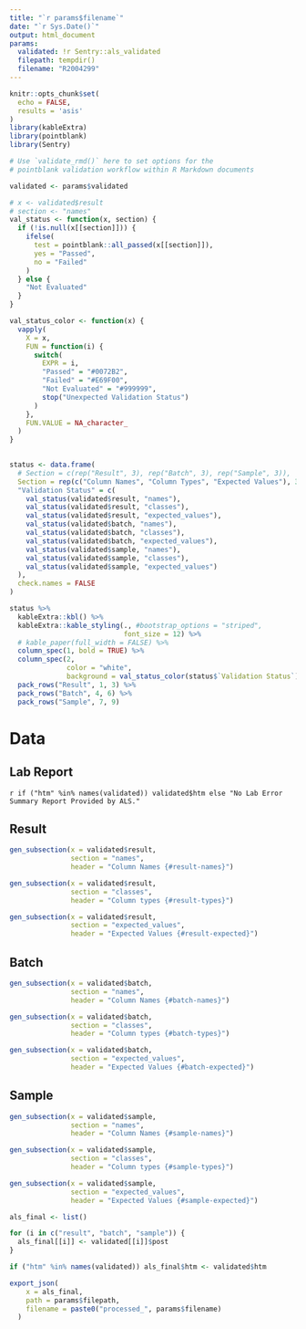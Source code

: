 ```yaml
---
title: "`r params$filename`"
date: "`r Sys.Date()`"
output: html_document
params:
  validated: !r Sentry::als_validated
  filepath: tempdir()
  filename: "R2004299"
---
```


```r
knitr::opts_chunk$set(
  echo = FALSE,
  results = 'asis'
)
library(kableExtra)
library(pointblank)
library(Sentry)

# Use `validate_rmd()` here to set options for the
# pointblank validation workflow within R Markdown documents
```

```r
validated <- params$validated
```

```r
# x <- validated$result
# section <- "names"
val_status <- function(x, section) {
  if (!is.null(x[[section]])) {
    ifelse(
      test = pointblank::all_passed(x[[section]]),
      yes = "Passed",
      no = "Failed"
    )
  } else {
    "Not Evaluated"
  }
}

val_status_color <- function(x) {
  vapply(
    X = x,
    FUN = function(i) {
      switch(
        EXPR = i,
        "Passed" = "#0072B2",
        "Failed" = "#E69F00",
        "Not Evaluated" = "#999999",
        stop("Unexpected Validation Status")
      )
    },
    FUN.VALUE = NA_character_
  )
}
  

status <- data.frame(
  # Section = c(rep("Result", 3), rep("Batch", 3), rep("Sample", 3)),
  Section = rep(c("Column Names", "Column Types", "Expected Values"), 3),
  "Validation Status" = c(
    val_status(validated$result, "names"),
    val_status(validated$result, "classes"),
    val_status(validated$result, "expected_values"),
    val_status(validated$batch, "names"),
    val_status(validated$batch, "classes"),
    val_status(validated$batch, "expected_values"),
    val_status(validated$sample, "names"),
    val_status(validated$sample, "classes"),
    val_status(validated$sample, "expected_values")
  ),
  check.names = FALSE
)

status %>% 
  kableExtra::kbl() %>% 
  kableExtra::kable_styling(., #bootstrap_options = "striped",
                            font_size = 12) %>%
  # kable_paper(full_width = FALSE) %>%
  column_spec(1, bold = TRUE) %>%
  column_spec(2,
              color = "white",
              background = val_status_color(status$`Validation Status`)) %>% 
  pack_rows("Result", 1, 3) %>% 
  pack_rows("Batch", 4, 6) %>% 
  pack_rows("Sample", 7, 9)
```

# Data {.tabset}

## Lab Report

`r if ("htm" %in% names(validated)) validated$htm else "No Lab Error Summary Report Provided by ALS."`

## Result {#Result-main .tabset .tabset-pills}

```r
gen_subsection(x = validated$result,
               section = "names",
               header = "Column Names {#result-names}")
```

```r
gen_subsection(x = validated$result,
               section = "classes",
               header = "Column types {#result-types}")
```

```r
gen_subsection(x = validated$result,
               section = "expected_values",
               header = "Expected Values {#result-expected}")
```


## Batch {#batch-main .tabset .tabset-pills}

```r
gen_subsection(x = validated$batch,
               section = "names",
               header = "Column Names {#batch-names}")
```

```r
gen_subsection(x = validated$batch,
               section = "classes",
               header = "Column types {#batch-types}")
```

```r
gen_subsection(x = validated$batch,
               section = "expected_values",
               header = "Expected Values {#batch-expected}")
```

## Sample {#sample-main .tabset .tabset-pills}

```r
gen_subsection(x = validated$sample,
               section = "names",
               header = "Column Names {#sample-names}")
```

```r
gen_subsection(x = validated$sample,
               section = "classes",
               header = "Column types {#sample-types}")
```

```r
gen_subsection(x = validated$sample,
               section = "expected_values",
               header = "Expected Values {#sample-expected}")
```

```r
als_final <- list()

for (i in c("result", "batch", "sample")) {
  als_final[[i]] <- validated[[i]]$post
}

if ("htm" %in% names(validated)) als_final$htm <- validated$htm

export_json(
    x = als_final,
    path = params$filepath,
    filename = paste0("processed_", params$filename)
  )
```
